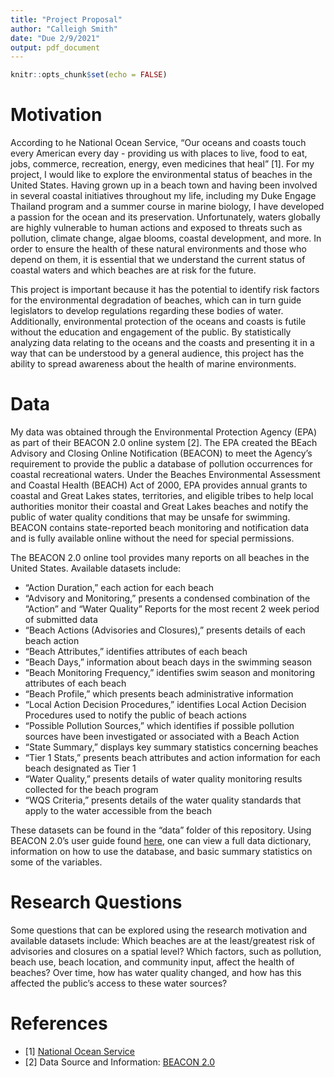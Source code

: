 ```yaml
---
title: "Project Proposal"
author: "Calleigh Smith"
date: "Due 2/9/2021"
output: pdf_document
---
```


```r
knitr::opts_chunk$set(echo = FALSE)
```

# Motivation

According to he National Ocean Service, "Our oceans and coasts touch every American every day - providing us with places to live, food to eat, jobs, commerce, recreation, energy, even medicines that heal" [1]. For my project, I would like to explore the environmental status of beaches in the United States. Having grown up in a beach town and having been involved in several coastal initiatives throughout my life, including my Duke Engage Thailand program and a summer course in marine biology, I have developed a passion for the ocean and its preservation. Unfortunately, waters globally are highly vulnerable to human actions and exposed to threats such as pollution, climate change, algae blooms, coastal development, and more. In order to ensure the health of these natural environments and those who depend on them, it is essential that we understand the current status of coastal waters and which beaches are at risk for the future.

This project is important because it has the potential to identify risk factors for the environmental degradation of beaches, which can in turn guide legislators to develop regulations regarding these bodies of water. Additionally, environmental protection of the oceans and coasts is futile without the education and engagement of the public. By statistically analyzing data relating to the oceans and the coasts and presenting it in a way that can be understood by a general audience, this project has the ability to spread awareness about the health of marine environments.

# Data

My data was obtained through the Environmental Protection Agency (EPA) as part of their BEACON 2.0 online system [2]. The EPA created the BEach Advisory and Closing Online Notification (BEACON) to meet the Agency's requirement to provide the public a database of pollution occurrences for coastal recreational waters. Under the Beaches Environmental Assessment and Coastal Health (BEACH) Act of 2000, EPA provides annual grants to coastal and Great Lakes states, territories, and eligible tribes to help local authorities monitor their coastal and Great Lakes beaches and notify the public of water quality conditions that may be unsafe for swimming. BEACON contains state-reported beach monitoring and notification data and is fully available online without the need for special permissions.

The BEACON 2.0 online tool provides many reports on all beaches in the United States. Available datasets include:

- "Action Duration," each action for each beach
- "Advisory and Monitoring," presents a condensed combination of the "Action" and "Water Quality" Reports for the most recent 2 week period of submitted data
- "Beach Actions (Advisories and Closures)," presents details of each beach action
- "Beach Attributes," identifies attributes of each beach
- "Beach Days," information about beach days in the swimming season
- "Beach Monitoring Frequency," identifies swim season and monitoring attributes of each beach
- "Beach Profile," which presents beach administrative information
- "Local Action Decision Procedures," identifies Local Action Decision Procedures used to notify the public of beach actions
- "Possible Pollution Sources," which identifies if possible pollution sources have been investigated or associated with a Beach Action
- "State Summary," displays key summary statistics concerning beaches
- "Tier 1 Stats," presents beach attributes and action information for each beach designated as Tier 1
- "Water Quality," presents details of water quality monitoring results collected for the beach program
- "WQS Criteria," presents details of the water quality standards that apply to the water accessible from the beach

These datasets can be found in the "data" folder of this repository. Using BEACON 2.0's user guide found [here](https://www.epa.gov/sites/production/files/2014-08/documents/beacon_usersguide.pdf), one can view a full data dictionary, information on how to use the database, and basic summary statistics on some of the variables.

# Research Questions

Some questions that can be explored using the research motivation and available datasets include: Which beaches are at the least/greatest risk of advisories and closures on a spatial level? Which factors, such as pollution, beach use, beach location, and community input, affect the health of beaches? Over time, how has water quality changed, and how has this affected the public's access to these water sources?

# References

- [1] [National Ocean Service](https://aambpublicoceanservice.blob.core.windows.net/oceanserviceprod/about/nos_brochure.pdf)
- [2] Data Source and Information: [BEACON 2.0](https://watersgeo.epa.gov/beacon2/)
